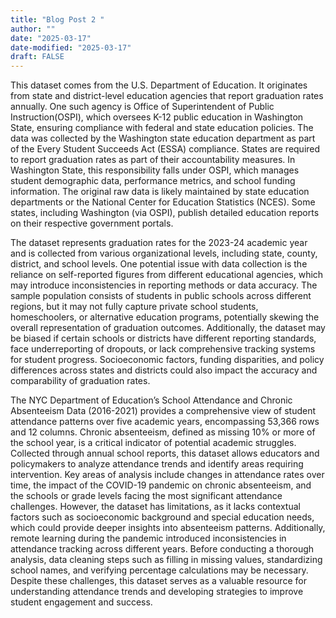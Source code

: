 ```yaml
---
title: "Blog Post 2 "
author: ""
date: "2025-03-17"
date-modified: "2025-03-17"
draft: FALSE
---
```


This dataset comes from the U.S. Department of Education. It originates from state and district-level education agencies that report graduation rates annually. One such agency is Office of Superintendent of Public Instruction(OSPI), which oversees K-12 public education in Washington State, ensuring compliance with federal and state education policies. The data was collected by the Washington state education department as part of the Every Student Succeeds Act (ESSA) compliance. States are required to report graduation rates as part of their accountability measures. In Washington State, this responsibility falls under OSPI, which manages student demographic data, performance metrics, and school funding information. The original raw data is likely maintained by state education departments or the National Center for Education Statistics (NCES). Some states, including Washington (via OSPI), publish detailed education reports on their respective government portals.


The dataset represents graduation rates for the 2023-24 academic year and is collected from various organizational levels, including state, county, district, and school levels. One potential issue with data collection is the reliance on self-reported figures from different educational agencies, which may introduce inconsistencies in reporting methods or data accuracy. The sample population consists of students in public schools across different regions, but it may not fully capture private school students, homeschoolers, or alternative education programs, potentially skewing the overall representation of graduation outcomes. Additionally, the dataset may be biased if certain schools or districts have different reporting standards, face underreporting of dropouts, or lack comprehensive tracking systems for student progress. Socioeconomic factors, funding disparities, and policy differences across states and districts could also impact the accuracy and comparability of graduation rates.

The NYC Department of Education's School Attendance and Chronic Absenteeism Data (2016-2021) provides a comprehensive view of student attendance patterns over five academic years, encompassing 53,366 rows and 12 columns. Chronic absenteeism, defined as missing 10% or more of the school year, is a critical indicator of potential academic struggles. Collected through annual school reports, this dataset allows educators and policymakers to analyze attendance trends and identify areas requiring intervention. Key areas of analysis include changes in attendance rates over time, the impact of the COVID-19 pandemic on chronic absenteeism, and the schools or grade levels facing the most significant attendance challenges. However, the dataset has limitations, as it lacks contextual factors such as socioeconomic background and special education needs, which could provide deeper insights into absenteeism patterns. Additionally, remote learning during the pandemic introduced inconsistencies in attendance tracking across different years. Before conducting a thorough analysis, data cleaning steps such as filling in missing values, standardizing school names, and verifying percentage calculations may be necessary. Despite these challenges, this dataset serves as a valuable resource for understanding attendance trends and developing strategies to improve student engagement and success.